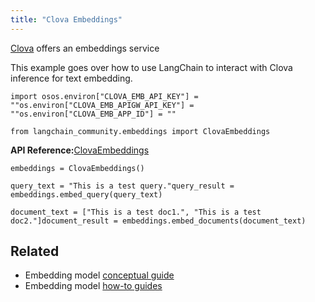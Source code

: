 ```yaml
---
title: "Clova Embeddings"
---
```


[Clova](https://api.ncloud-docs.com/oss/ai-naver-clovastudio-summary) offers an embeddings service

This example goes over how to use LangChain to interact with Clova inference for text embedding.

```
import osos.environ["CLOVA_EMB_API_KEY"] = ""os.environ["CLOVA_EMB_APIGW_API_KEY"] = ""os.environ["CLOVA_EMB_APP_ID"] = ""
```

```
from langchain_community.embeddings import ClovaEmbeddings
```

**API Reference:**[ClovaEmbeddings](https://python.langchain.com/api_reference/community/embeddings/langchain_community.embeddings.clova.ClovaEmbeddings.html)

```
embeddings = ClovaEmbeddings()
```

```
query_text = "This is a test query."query_result = embeddings.embed_query(query_text)
```

```
document_text = ["This is a test doc1.", "This is a test doc2."]document_result = embeddings.embed_documents(document_text)
```

## Related

* Embedding model [conceptual guide](/oss/concepts/embedding_models)
* Embedding model [how-to guides](/oss/how_to/#embedding-models)
